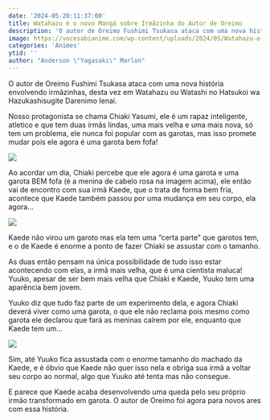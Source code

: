 ```yaml
---
date: '2024-05-20:11:37:00'
title: Watahazu é o novo Mangá sobre Irmãzinha do Autor de Oreimo
description: 'O autor de Oreimo Fushimi Tsukasa ataca com uma nova história envolvendo irmãzinhas, desta vez em Watahazu ou Watashi no Hatsukoi wa Hazukashisugite Darenimo Ienai.'
image: https://vocesabianime.com/wp-content/uploads/2024/05/Watahazu-e-o-novo-Manga-sobre-Irmazinha-do-Autor-de-Oreimo.jpg
categories: 'Animes'
ytid: ''
author: "Anderson \"Yagasaki\" Marlon"
---
```


O autor de Oreimo Fushimi Tsukasa ataca com uma nova história envolvendo irmãzinhas, desta vez em Watahazu ou Watashi no Hatsukoi wa Hazukashisugite Darenimo Ienai.

Nosso protagonista se chama Chiaki Yasumi, ele é um rapaz inteligente, atletico e que tem duas irmãs lindas, uma mais velha e uma mais nova, só tem um problema, ele nunca foi popular com as garotas, mas isso promete mudar pois ele agora é uma garota bem fofa!

![](https://vocesabianime.com/wp-content/uploads/2024/05/Watahazu-autor-de-Oreimo.webp)

Ao acordar um dia, Chiaki percebe que ele agora é uma garota e uma garota BEM fofa (é a menina de cabelo rosa na imagem acima), ele então vai de encontro com sua irmã Kaede, que o trata de forma bem fria, acontece que Kaede também passou por uma mudança em seu corpo, ela agora…

![](https://vocesabianime.com/wp-content/uploads/2024/05/Watahazu-autor-de-Oreimo-2.webp)

Kaede não virou um garoto mas ela tem uma “certa parte” que garotos tem, e o de Kaede é enorme a ponto de fazer Chiaki se assustar com o tamanho.

As duas então pensam na única possibilidade de tudo isso estar acontecendo com elas, a irmã mais velha, que é uma cientista maluca! Yuuko, apesar de ser bem mais velha que Chiaki e Kaede, Yuuko tem uma aparência bem jovem.

Yuuko diz que tudo faz parte de um experimento dela, e agora Chiaki deverá viver como uma garota, o que ele não reclama pois mesmo como garota ele declarou que fará as meninas caírem por ele, enquanto que Kaede tem um…

![](https://vocesabianime.com/wp-content/uploads/2024/05/Watahazu-autor-de-Oreimo-3.webp)

Sim, até Yuuko fica assustada com o enorme tamanho do machado da Kaede, e é óbvio que Kaede não quer isso nela e obriga sua irmã a voltar seu corpo ao normal, algo que Yuuko até tenta mas não consegue.

E parece que Kaede acaba desenvolvendo uma queda pelo seu próprio irmão transformado em garota. O autor de Oreimo foi agora para novos ares com essa história.
